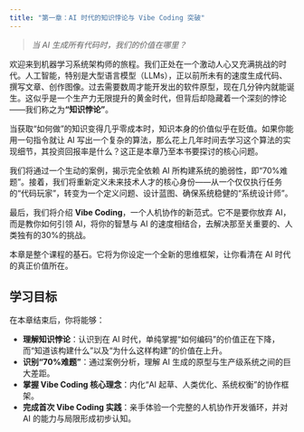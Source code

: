 ```yaml
---
title: "第一章：AI 时代的知识悖论与 Vibe Coding 突破"
---
```


> *当 AI 生成所有代码时，我们的价值在哪里？*

欢迎来到机器学习系统架构师的旅程。我们正处在一个激动人心又充满挑战的时代。人工智能，特别是大型语言模型（LLMs），正以前所未有的速度生成代码、撰写文章、创作图像。过去需要数周才能开发出的软件原型，现在几分钟内就能诞生。这似乎是一个生产力无限提升的黄金时代，但背后却隐藏着一个深刻的悖论——我们称之为**“知识悖论”**。

当获取“如何做”的知识变得几乎零成本时，知识本身的价值似乎在贬值。如果你能用一句指令就让 AI 写出一个复杂的算法，那么花上几年时间去学习这个算法的实现细节，其投资回报率是什么？这正是本章乃至本书要探讨的核心问题。

我们将通过一个生动的案例，揭示完全依赖 AI 所构建系统的脆弱性，即“70%难题”。接着，我们将重新定义未来技术人才的核心身份——从一个仅仅执行任务的“代码玩家”，转变为一个定义问题、设计蓝图、确保系统稳健的“系统设计师”。

最后，我们将介绍 **Vibe Coding**，一个人机协作的新范式。它不是要你放弃 AI，而是教你如何引领 AI，将你的智慧与 AI 的速度相结合，去解决那至关重要的、人类独有的30%的挑战。

本章是整个课程的基石。它将为你设定一个全新的思维框架，让你看清在 AI 时代的真正价值所在。

## 学习目标

在本章结束后，你将能够：

- **理解知识悖论**：认识到在 AI 时代，单纯掌握“如何编码”的价值正在下降，而“知道该构建什么”以及“为什么这样构建”的价值在上升。
- **识别“70%难题”**：通过案例分析，理解 AI 生成的原型与生产级系统之间的巨大差距。
- **掌握 Vibe Coding 核心理念**：内化“AI 起草、人类优化、系统权衡”的协作框架。
- **完成首次 Vibe Coding 实践**：亲手体验一个完整的人机协作开发循环，并对 AI 的能力与局限形成初步认知。
